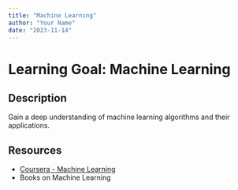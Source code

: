 ```yaml
---
title: "Machine Learning"
author: "Your Name"
date: "2023-11-14"
---
```


# Learning Goal: Machine Learning

## Description

Gain a deep understanding of machine learning algorithms and their applications.

## Resources

- [Coursera - Machine Learning](https://www.coursera.org/learn/machine-learning)
- Books on Machine Learning
